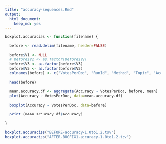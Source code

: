 ```yaml
---
title: "accuracy-sequences.Rmd"
output: 
  html_document: 
    keep_md: yes
---
```


```r

boxplot.accuracies <- function(filename) {

  before <- read.delim(filename, header=FALSE)
  
  before$V1 <- NULL
  # before$V2 <- as.factor(before$V2)
  before$V3 <- as.factor(before$V3)
  before$V5 <- as.factor(before$V5)
  colnames(before) <- c("VotesPerDoc", "RunId", "Method", "Topic", "Accuracy")
  
  head(before)
  
  mean.accuracy.df <- aggregate(Accuracy ~ VotesPerDoc, before, mean)
  plot(Accuracy ~ VotesPerDoc, data=mean.accuracy.df)
  
  boxplot(Accuracy ~ VotesPerDoc, data=before)
  
  print (mean.accuracy.df$Accuracy)
    
}

boxplot.accuracies("BEFORE-accuracy-1.0to1.2.tsv")
boxplot.accuracies("AFTER-BUGFIX1-accuracy-1.0to1.2.tsv")


```